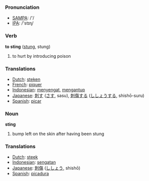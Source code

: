 === Pronunciation ===
*[[w:SAMPA|SAMPA]]: /'/
*[[w:IPA|IPA]]: /'stɪɳ/

=== Verb ===

'''to sting''' ([[stung]], stung)

# to hurt by introducing poison

=== Translations ===
*[[Dutch]]: [[steken]]
*[[French]]: [[piquer]]
*[[Indonesian]]: [[sengat|menyengat]], [[antup|mengantup]]
*[[Japanese]]: [[刺す]] ([[さす]], sasu), [[刺傷]]する ([[ししょう]]する, shishō-suru)
*[[Spanish]]: [[picar]]

=== Noun ===

'''sting'''

# bump left on the skin after having been stung

=== Translations ===
*[[Dutch]]: [[steek]]
*[[Indonesian]]: [[sengat|sengatan]]
*[[Japanese]]: [[刺傷]] ([[ししょう]], shishō)
*[[Spanish]]: [[picadura]]